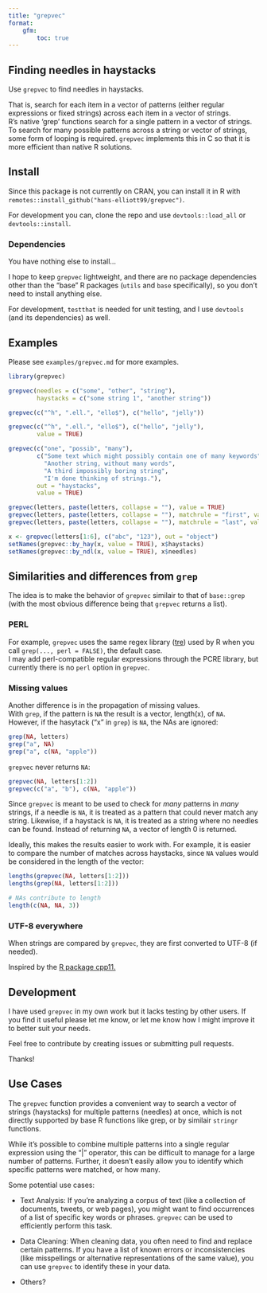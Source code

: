 ```yaml
---
title: "grepvec"
format:
    gfm:
        toc: true
---
```



## Finding needles in haystacks

Use `grepvec` to find needles in haystacks.  

That is, search for each item in a vector of patterns (either regular expressions or fixed strings) across each item in a vector of strings.  
R's native 'grep' functions search for a single pattern in a vector of strings. To search for many possible patterns across a string or vector of strings, some form of looping is required. `grepvec` implements this in C so that it is more efficient than native R solutions.


## Install
Since this package is not currently on CRAN, you can install it in R with `remotes::install_github("hans-elliott99/grepvec")`.  

For development you can, clone the repo and use `devtools::load_all` or `devtools::install`.

### Dependencies
You have nothing else to install...

I hope to keep `grepvec` lightweight, and there are no package dependencies other than the "base" R packages (`utils` and `base` specifically), so you don't need to install anything else.  

For development, `testthat` is needed for unit testing, and I use `devtools` (and its dependencies) as well.


## Examples

Please see `examples/grepvec.md` for more examples.

```r
library(grepvec)

grepvec(needles = c("some", "other", "string"),
        haystacks = c("some string 1", "another string"))

grepvec(c("^h", ".ell.", "ello$"), c("hello", "jelly"))

grepvec(c("^h", ".ell.", "ello$"), c("hello", "jelly"),
        value = TRUE)

grepvec(c("one", "possib", "many"),
        c("Some text which might possibly contain one of many keywords",
          "Another string, without many words",
          "A third impossibly boring string",
          "I'm done thinking of strings."),
        out = "haystacks",
        value = TRUE)

grepvec(letters, paste(letters, collapse = ""), value = TRUE)
grepvec(letters, paste(letters, collapse = ""), matchrule = "first", value = TRUE)
grepvec(letters, paste(letters, collapse = ""), matchrule = "last", value = TRUE)

x <- grepvec(letters[1:6], c("abc", "123"), out = "object")
setNames(grepvec::by_hay(x, value = TRUE), x$haystacks)
setNames(grepvec::by_ndl(x, value = TRUE), x$needles)
```


## Similarities and differences from `grep`

The idea is to make the behavior of `grepvec` similair to that of `base::grep` (with the most obvious difference being that `grepvec` returns a list).  

### PERL

For example, `grepvec` uses the same regex library ([tre](https://github.com/laurikari/tre)) used by R when you call `grep(..., perl = FALSE)`, the default case.  
I may add perl-compatible regular expressions through the PCRE library, but currently there is no `perl` option in `grepvec`.


### Missing values

Another difference is in the propagation of missing values.  
With `grep`, if the pattern is `NA` the result is a vector, length(x), of `NA`.  
However, if the hasytack ("x" in `grep`) is `NA`, the NAs are ignored:  
```r
grep(NA, letters)
grep("a", NA)
grep("a", c(NA, "apple"))
```

`grepvec` never returns `NA`:

```r
grepvec(NA, letters[1:2])
grepvec(c("a", "b"), c(NA, "apple"))
```

Since `grepvec` is meant to be used to check for *many* patterns in *many* strings, if a needle is `NA`, it is treated as a pattern that could never match any string. Likewise, if a haystack is `NA`, it is treated as a string where no needles can be found. Instead of returning `NA`, a vector of length 0 is returned.  


Ideally, this makes the results easier to work with. For example, it is easier to compare the number of matches across haystacks, since `NA` values would be considered in the length of the vector:  

```r
lengths(grepvec(NA, letters[1:2]))
lengths(grep(NA, letters[1:2]))

# NAs contribute to length 
length(c(NA, NA, 3))
```


### UTF-8 everywhere

When strings are compared by `grepvec`, they are first converted to UTF-8 (if needed).  

Inspired by the [R package cpp11.](https://cran.r-project.org/web/packages/cpp11/vignettes/motivations.html#utf-8-everywhere)


## Development
I have used `grepvec` in my own work but it lacks testing by other users. If you find it useful please let me know, or let me know how I might improve it to better suit your needs.

Feel free to contribute by creating issues or submitting pull requests.  

Thanks!

## Use Cases

The `grepvec` function provides a convenient way to search a vector of strings (haystacks) for multiple patterns (needles) at once, which is not directly supported by base R functions like grep, or by similair `stringr` functions.

While it's possible to combine multiple patterns into a single regular expression using the "|" operator, this can be difficult to manage for a large number of patterns. Further, it doesn't easily allow you to identify which specific patterns were matched, or how many.

Some potential use cases:  

- Text Analysis: If you're analyzing a corpus of text (like a collection of documents, tweets, or web pages), you might want to find occurrences of a list of specific key words or phrases. `grepvec` can be used to efficiently perform this task.

- Data Cleaning: When cleaning data, you often need to find and replace certain patterns. If you have a list of known errors or inconsistencies (like misspellings or alternative representations of the same value), you can use `grepvec` to identify these in your data.

- Others?
